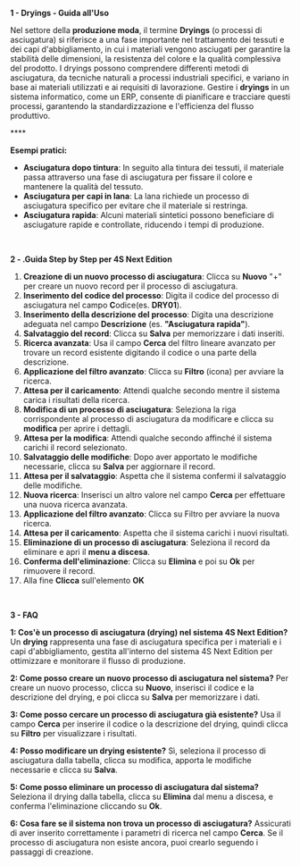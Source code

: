 **1 - Dryings - Guida all'Uso**

Nel settore della **produzione moda**, il termine **Dryings** (o processi di asciugatura) si riferisce a una fase importante nel trattamento dei tessuti e dei capi d'abbigliamento, in cui i materiali vengono asciugati per garantire la stabilità delle dimensioni, la resistenza del colore e la qualità complessiva del prodotto. I dryings possono comprendere differenti metodi di asciugatura, da tecniche naturali a processi industriali specifici, e variano in base ai materiali utilizzati e ai requisiti di lavorazione. Gestire i **dryings** in un sistema informatico, come un ERP, consente di pianificare e tracciare questi processi, garantendo la standardizzazione e l'efficienza del flusso produttivo.

**** 

**Esempi pratici:**

* **Asciugatura dopo tintura**: In seguito alla tintura dei tessuti, il materiale passa attraverso una fase di asciugatura per fissare il colore e mantenere la qualità del tessuto.
* **Asciugatura per capi in lana**: La lana richiede un processo di asciugatura specifico per evitare che il materiale si restringa.
* **Asciugatura rapida**: Alcuni materiali sintetici possono beneficiare di asciugature rapide e controllate, riducendo i tempi di produzione.

 

**2 - .Guida Step by Step per 4S Next Edition**

1. **Creazione di un nuovo processo di asciugatura**: Clicca su **Nuovo** "+" per creare un nuovo record per il processo di asciugatura.
2. **Inserimento del codice del processo**: Digita il codice del processo di asciugatura nel campo **C**odice(es. **DRY01**).
3. **Inserimento della descrizione del processo**: Digita una descrizione adeguata nel campo **Descrizione** (es. **"Asciugatura rapida"**).
4. **Salvataggio del record**: Clicca su **Salva** per memorizzare i dati inseriti.
5. **Ricerca avanzata**: Usa il campo **Cerca** del filtro lineare avanzato per trovare un record esistente digitando il codice o una parte della descrizione.
6. **Applicazione del filtro avanzato**: Clicca su **Filtro** (icona) per avviare la ricerca.
7. **Attesa per il caricamento**: Attendi qualche secondo mentre il sistema carica i risultati della ricerca.
8. **Modifica di un processo di asciugatura**: Seleziona la riga corrispondente al processo di asciugatura da modificare e clicca su **modifica** per aprire i dettagli.
9. **Attesa per la modifica**: Attendi qualche secondo affinché il sistema carichi il record selezionato.
10. **Salvataggio delle modifiche**: Dopo aver apportato le modifiche necessarie, clicca su **Salva** per aggiornare il record.
11. **Attesa per il salvataggio**: Aspetta che il sistema confermi il salvataggio delle modifiche.
12. **Nuova ricerca**: Inserisci un altro valore nel campo **Cerca** per effettuare una nuova ricerca avanzata.
13. **Applicazione del filtro avanzato**: Clicca su Filtro per avviare la nuova ricerca.
14. **Attesa per il caricamento**: Aspetta che il sistema carichi i nuovi risultati.
15. **Eliminazione di un processo di asciugatura**: Seleziona il record da eliminare e apri il **menu a discesa**.
16. **Conferma dell'eliminazione**: Clicca su **Elimina** e poi su **Ok** per rimuovere il record.
17. Alla fine **Clicca** sull'elemento **OK**

 

**3 - FAQ**

**1: Cos'è un processo di asciugatura (drying) nel sistema 4S Next Edition?** Un **drying** rappresenta una fase di asciugatura specifica per i materiali e i capi d'abbigliamento, gestita all'interno del sistema 4S Next Edition per ottimizzare e monitorare il flusso di produzione.

**2: Come posso creare un nuovo processo di asciugatura nel sistema?** Per creare un nuovo processo, clicca su **Nuovo**, inserisci il codice e la descrizione del drying, e poi clicca su **Salva** per memorizzare i dati.

**3: Come posso cercare un processo di asciugatura già esistente?** Usa il campo **Cerca** per inserire il codice o la descrizione del drying, quindi clicca su **Filtro** per visualizzare i risultati.

**4: Posso modificare un drying esistente?** Sì, seleziona il processo di asciugatura dalla tabella, clicca su modifica, apporta le modifiche necessarie e clicca su **Salva**.

**5: Come posso eliminare un processo di asciugatura dal sistema?**  Seleziona il drying dalla tabella, clicca su **Elimina** dal menu a discesa, e conferma l'eliminazione cliccando su **Ok**.

**6: Cosa fare se il sistema non trova un processo di asciugatura?** Assicurati di aver inserito correttamente i parametri di ricerca nel campo **Cerca**. Se il processo di asciugatura non esiste ancora, puoi crearlo seguendo i passaggi di creazione.